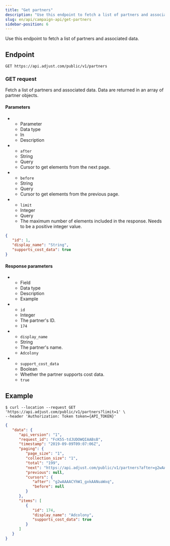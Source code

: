 ```yaml
---
title: "Get partners"
description: "Use this endpoint to fetch a list of partners and associated data."
slug: en/api/campaign-api/get-partners
sidebar-position: 6
---
```



Use this endpoint to fetch a list of partners and associated data.

## Endpoint

```http "/partners"
GET https://api.adjust.com/public/v1/partners
```

### GET request

Fetch a list of partners and associated data. Data are returned in an array of partner objects.

#### Parameters

<ListTable>

-  -  Parameter
   -  Data type
   -  In
   -  Description
-  -  `after`
   -  String
   -  Query
   -  Cursor to get elements from the next page.
-  -  `before`
   -  String
   -  Query
   -  Cursor to get elements from the previous page.
-  -  `limit`
   -  Integer
   -  Query
   -  The maximum number of elements included in the response. Needs to be a positive integer value.

</ListTable>

<Pagination />

```json
{
   "id": 1,
   "display_name": "String",
   "supports_cost_data": true
}
```

#### Response parameters

<ListTable>

-  -  Field
   -  Data type
   -  Description
   -  Example
-  -  `id`
   -  Integer
   -  The partner's ID.
   -  `174`
-  -  `display_name`
   -  String
   -  The partner's name.
   -  `Adcolony`
-  -  `support_cost_data`
   -  Boolean
   -  Whether the partner supports cost data.
   -  `true`

</ListTable>

## Example

```console
$ curl --location --request GET 'https://api.adjust.com/public/v1/partners?limit=1' \
--header 'Authorization: Token token={API_TOKEN}'
```

```json
{
   "data": {
      "api_version": "1",
      "request_id": "FcK55-tdJUDOWQIAABsB",
      "timestamp": "2019-09-09T09:07:06Z",
      "paging": {
         "page_size": "1",
         "collection_size": "1",
         "total": "199",
         "next": "https://api.adjust.com/public/v1/partners?after=g2wAAAACYhW1_gxkAANuaWxq&limit=1",
         "previous": null,
         "cursors": {
            "after": "g2wAAAACYhW1_gxkAANuaWxq",
            "before": null
         }
      },
      "items": [
         {
            "id": 174,
            "display_name": "Adcolony",
            "supports_cost_data": true
         }
      ]
   }
}
```
